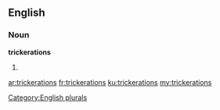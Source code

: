 ==English==

===Noun===
'''trickerations'''

# {{plural of|trickeration}}

[[Category:English plurals]]

[[ar:trickerations]]
[[fr:trickerations]]
[[ku:trickerations]]
[[my:trickerations]]